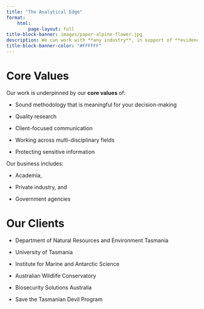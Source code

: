 ```yaml
---
title: "The Analytical Edge"
format:
    html:
        page-layout: full
title-block-banner: images/paper-alpine-flower.jpg
description: We can work with **any industry**, in support of **evidence-based decision-making** and **policy development** through **quality survey design** and **data analysis**.
title-block-banner-color: "#FFFFFF"
---
```


# Core Values

Our work is underpinned by our **core values** of:

-   Sound methodology that is meaningful for your decision-making

-   Quality research

-   Client-focused communication

-   Working across multi-disciplinary fields

-   Protecting sensitive information

Our business includes:

-   Academia,

-   Private industry, and

-   Government agencies

# Our Clients

-   Department of Natural Resources and Environment Tasmania

-   University of Tasmania

-   Institute for Marine and Antarctic Science

-   Australian Wildlife Conservatory

-   Biosecurity Solutions Australia

-   Save the Tasmanian Devil Program

